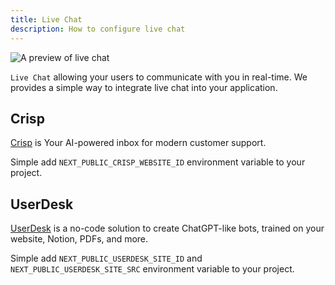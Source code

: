 ```yaml
---
title: Live Chat
description: How to configure live chat
---
```


<Frame>
  <img src="/images/live-chat.png" alt="A preview of live chat" />
</Frame>

 `Live Chat` allowing your users to communicate with you in real-time. We provides a simple way to integrate live chat into your application.

 ## Crisp

 [Crisp](https://crisp.chat/) is Your AI-powered inbox for modern customer support.

 Simple add `NEXT_PUBLIC_CRISP_WEBSITE_ID` environment variable to your project.

 ## UserDesk

 [UserDesk](https://userdesk.io/) is a no-code solution to create ChatGPT-like bots, trained on your website, Notion, PDFs, and more.

  Simple add `NEXT_PUBLIC_USERDESK_SITE_ID` and `NEXT_PUBLIC_USERDESK_SITE_SRC` environment variable to your project.